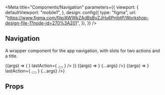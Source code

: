 



<Meta
  title="Components/Navigation"
  parameters={{
    viewport: {
      defaultViewport: "mobile1",
    },
    design: config({
      type: "figma",
      url:
        "https://www.figma.com/file/AWWkZAdBsBvZJHu6PnjbtP/Workshop-design-file-1?node-id=270%3A201",
    }),
  }}
/>


## Navigation

A wrapper component for the app navigation, with slots for two actions and a title.

<Canvas>
  <Story name="Default" args={{ title: "" }}>
    {(args) => (
      <Navigation
        {...args}
        firstAction={<Avatar src={avatarSrc} />}
        lastAction={
          <Button isOutline>
            <Icon name="menu" />
          </Button>
        }
      />
    )}
  </Story>
  <Story name="Item page" args={{title: "Product Details"}}>
    {(args) => <Navigation
      firstAction={
        <Button isOutline>
          <Icon name="arrowBack" />
        </Button>
      }
      {...args}
    />}
  </Story>
  <Story name="Checkout Page" args={{title: "Checkout"}}>
    {(args) => <Navigation
      firstAction={
        <Button isOutline>
          <Icon name="arrowBack" />
        </Button>
      }
      lastAction={
        <Button isOutline>
          <Icon name="settings" />
        </Button>
      }
      {...args}
    />}
  </Story>
</Canvas>

## Props

<ArgsTable of={Navigation} />
